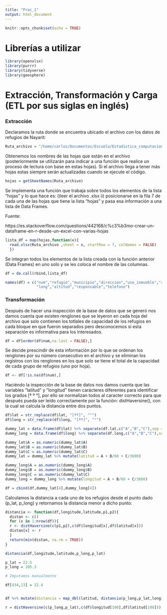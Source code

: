 ```yaml
---
title: "Prac_1"
output: html_document
---
```


```r
knitr::opts_chunk$set(echo = TRUE)
```

# Librerías a utilizar

```r
library(openxlsx)
library(purrr)
library(tidyverse)
library(geosphere)
```


# Extracción, Transformación y Carga (ETL por sus siglas en inglés)

### Extracción

Declaramos la ruta donde se encuentra ubicado el archivo con los datos de refugios de Nayarit:

```r
Ruta_archivo = "/home/carlos/Documentos/Escuela/Estadistica_computacional/refugios_nayarit.xlsx" # <-- Aquí la ruta del archivo
```

Obtenemos los nombres de las hojas que están en el archivo (posteriormente se utilizarán para indicar a una función que realice un proceso de lectura con base en estas hojas). Si el archivo llega a tener más hojas estas siempre serán actualizadas cuando se ejecute el código.

```r
hojas = getSheetNames(Ruta_archivo)
```

Se implementa una función que trabaja sobre todos los elementos de la lista "hojas" y lo que hace es: i)leer el archivo .xlsx ii) posicionarse en la fila 7 de cada una de las hojas que tiene la lista "hojas" y pasa esa información a una lista de Data Frames.

Fuente:

https://es.stackoverflow.com/questions/442168/c%c3%b3mo-crear-un-dataframe-en-r-desde-un-excel-con-varias-hojas

```r
lista_df = map(hojas,function(x){
  read.xlsx(Ruta_archivo ,sheet = x, startRow = 7, colNames = FALSE)
  })
```

Se integran todos los elementos de la lista creada con la función anterior (Data Frames) en uno solo y se les coloca el nombre de las columnas.

```r
df = do.call(rbind,lista_df)

names(df) = c("num","refugio","municipio","direccion","uso_inmueble","servicios","capacidad","lat",
              "long","altitud","responsable","telefono")
```

### Transformación

Después de hacer una inspección de la base de datos que se generó nos damos cuenta que existen renglones que se leyeron en cada hoja del archivo que solo contienen los totlales de capacidad de los refugios en cada bloque en que fueron separados pero desconocemos si esta separación es informativa para los interesados. 

```r
df = df[order(df$num,na.last = FALSE),]
```

Se decide prescindir de esta información por lo que se ordenan los renglones por su número consecutivo en el archivo y se eliminan los registros con los renglones en los que solo se tiene el total de la capacidad de cada grupo de refugios (uno por hoja).

```r
df <- df[!is.na(df$num),]
```

Haciéndo la inspección de la base de datos nos damos cuenta que las variables "latitud" y "longitud" tienen carácteres diferentes para identificar los grados [ª º °], por ello se normalizan todos al caracter correcto para que después pueda ser leído correctamente por la función: distHaversine(), con la cual se calcula la distancia entre dos puntos.

```r
df$lat = str_replace(df$lat, "[ªº]", "°")
df$long = str_replace(df$long, "[ªº]", "°")
```

```r
dummy_lat = data.frame(df$lat) %>% separate(df.lat,c("A","B","C"),sep = "([°'\"])")
dummy_long = data.frame(df$long) %>% separate(df.long,c("A","B","C"),sep = "([°'\"])")
```

```r
dummy_lat$A = as.numeric(dummy_lat$A)
dummy_lat$B = as.numeric(dummy_lat$B)
dummy_lat$C = as.numeric(dummy_lat$C)
dummy_lat = dummy_lat %>% mutate(latitud = A + B/60 + C/3600)
```

```r
dummy_long$A = as.numeric(dummy_long$A)
dummy_long$B = as.numeric(dummy_long$B)
dummy_long$C = as.numeric(dummy_lat$C)
dummy_long = dummy_long %>% mutate(longitud = A + B/60 + C/3600)
```

```r
df = cbind(df,dummy_lat[4],dummy_long[4])
```

Calculamos la distancia a cada uno de los refugios desde el punto dado (p_lat, p_long) y retornamos la distancia menor a dicho punto:

```r
distancia <- function(df,longitude,latitude,p1,p2){
  distan <- c()
  for (x in 1:nrow(df)){
  r <- distHaversine(c(p1,p2),c(df$longitud[x],df$latitud[x]))
  distan[x] <- r
  }
  return(min(distan, na.rm = TRUE))
}

distancia(df,longitude,latitude,p_long,p_lat)
```


```r
p_lat = 22.5
p_long = 105.3

# Imputamos manualmente

df[434,13] = 22.4


df %>% mutate(distancia = map_dbl(latitud, distancia(p_long,p_lat,longitud,latitud)))

r = distHaversine(c(p_long,p_lat),c(df$longitud[100],df$latitud[100]))
```

























